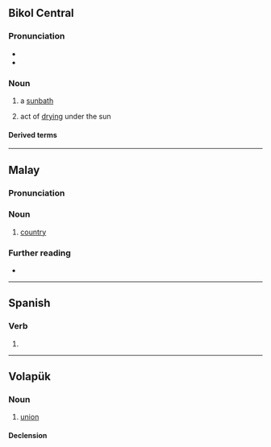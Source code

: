 {{also|baläd}}
==Bikol Central==

===Pronunciation===
* {{hyph|bcl|ba|lad}}
* {{bcl-IPA|balád}}

===Noun===
{{head|bcl|noun|head=balád}}

# a [[sunbath]] {{gl|during midday}}
#: {{syn|bcl|pasaldang|paaldaw}}
# act of [[dry]]ing under the sun
#: {{syn|bcl|alang|mara}} 

====Derived terms====
{{der3|bcl|magbalad|baladon}}

----

==Malay==

===Pronunciation===
{{rfp|ms}}

===Noun===
{{ms-noun|j=بلد}}

# [[country]]

===Further reading===
* {{R:PRPM}}

----

==Spanish==

===Verb===
{{head|es|verb form}}

# {{es-verb form of|ending=ar|mood=imperative|sense=affirmative|pers=2|formal=no|number=plural|balar|region=Spain}}

----

==Volapük==

===Noun===
{{vo-noun}}

# [[union]]

====Declension====
{{vo-decl-noun}}